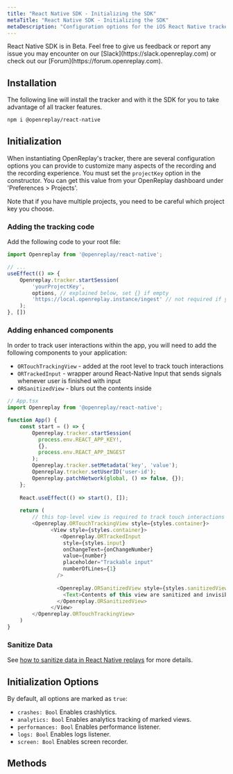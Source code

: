 ```yaml
---
title: "React Native SDK - Initializing the SDK"
metaTitle: "React Native SDK - Initializing the SDK"
metaDescription: "Configuration options for the iOS React Native tracker's constructor method"
---
```


<Aside type="caution">
	React Native SDK is in Beta. Feel free to give us feedback or report any issue you may encounter on our [Slack](https://slack.openreplay.com) or check out our [Forum](https://forum.openreplay.com).
</Aside>

## Installation

The following line will install the tracker and with it the SDK for you to take advantage of all tracker features.

```bash
npm i @openreplay/react-native
```

## Initialization

When instantiating OpenReplay's tracker, there are several configuration options you can provide to customize many aspects of the recording and the recording experience. You must set the `projectKey` option in the constructor. You can get this value from your OpenReplay dashboard under 'Preferences > Projects'.

<Aside type="tip">
	Note that if you have multiple projects, you need to be careful which project key you choose.
</Aside>


### Adding the tracking code

Add the following code to your root file:

```js
import Openreplay from '@openreplay/react-native';

// ...
useEffect(() => {
	Openreplay.tracker.startSession(
		'yourProjectKey',
		options, // explained below, set {} if empty
		'https://local.openreplay.instance/ingest' // not required if you're using managed version
	);
}, [])
```

### Adding enhanced components

In order to track user interactions within the app, you will need to add the following components to your application:

- `ORTouchTrackingView` - added at the root level to track touch interactions
- `ORTrackedInput` - wrapper around React-Native Input that sends signals whenever user is finished with input
- `ORSanitizedView` - blurs out the contents inside

```js
// App.tsx
import Openreplay from '@openreplay/react-native';

function App() {
	const start = () => {
	    Openreplay.tracker.startSession(
	      process.env.REACT_APP_KEY!,
	      {},
	      process.env.REACT_APP_INGEST
	    );
	    Openreplay.tracker.setMetadata('key', 'value');
	    Openreplay.tracker.setUserID('user-id');
	    Openreplay.patchNetwork(global, () => false, {});
	};
	
	React.useEffect(() => start(), []);
	
	return (
		// this top-level view is required to track touch interactions
		<Openreplay.ORTouchTrackingView style={styles.container}> 
		      <View style={styles.container}>
		         <Openreplay.ORTrackedInput
		          style={styles.input}
		          onChangeText={onChangeNumber}
		          value={number}
		          placeholder="Trackable input"
		          numberOfLines={1}
		        />
		
		        <Openreplay.ORSanitizedView style={styles.sanitizedView}>
		          <Text>Contents of this view are sanitized and invisible on the recording</Text>
		        </Openreplay.ORSanitizedView>
		      </View>
		</Openreplay.ORTouchTrackingView>
	)
}
```


### Sanitize Data

See [how to sanitize data in React Native replays](/rn-sdk/sanitization) for more details.

## Initialization Options

By default, all options are marked as `true`:

- `crashes: Bool` Enables crashlytics.
- `analytics: Bool` Enables analytics tracking of marked views.
- `performances: Bool` Enables performance listener.
- `logs: Bool` Enables logs listener.
- `screen: Bool` Enables screen recorder.

## Methods

<div class="grid grid-cols-12 md:grid-cols-12 gap-3 md:gap-4">
	<ORCard title="Get to know the methods and modules of the React Native SDK" url="/rn-sdk/modules" hideIcon={true} width="100"/>
</div>
